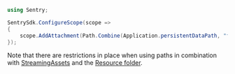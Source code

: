 ```csharp
using Sentry;

SentrySdk.ConfigureScope(scope =>
{
    scope.AddAttachment(Path.Combine(Application.persistentDataPath, "file.log"));
});
```

Note that there are restrictions in place when using paths in combination with [StreamingAssets](https://docs.unity3d.com/2019.4/Documentation/Manual/StreamingAssets.html) and the [Resource folder](https://docs.unity3d.com/ScriptReference/Resources.html).
